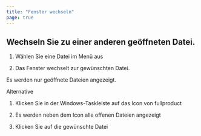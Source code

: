 ```yaml
---
title: "Fenster wechseln"
page: true
---
```

## Wechseln Sie zu einer anderen ge&#246;ffneten Datei.

1. W&#228;hlen Sie eine Datei im Men&#252; aus

2. Das Fenster wechselt zur gew&#252;nschten Datei.




<Success>
Es werden nur ge&#246;ffnete Dateien angezeigt.
</Success>


Alternative


1. Klicken Sie in der Windows-Taskleiste auf das Icon von <Placeholder>fullproduct</Placeholder>  

2. Es werden neben dem Icon alle offenen Dateien angezeigt

3. Klicken Sie auf die gew&#252;nschte Datei



